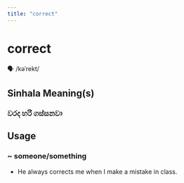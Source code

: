 ```yaml
---
title: "correct"
---
```


# correct

🗣️ /kəˈrekt/

## Sinhala Meaning(s)

### වරද හරි ගස්සනවා

## Usage

### ~ someone/something

- He always corrects me when I make a mistake in class. 

